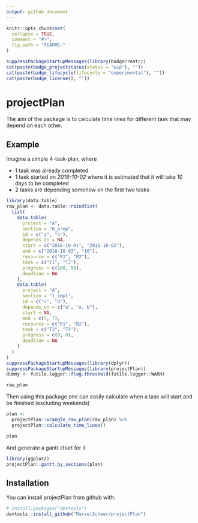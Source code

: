```yaml
---
output: github_document
---
```


```r
knitr::opts_chunk$set(
  collapse = TRUE,
  comment = "#>",
  fig.path = "README-"
)
```

```r
suppressPackageStartupMessages(library(badgecreatr))
cat(paste(badge_projectstatus(status = "wip"), ""))
cat(paste(badge_lifecycle(lifecycle = "experimental"), ""))
cat(paste(badge_license(), ""))
```

# projectPlan

The aim of the package is to calculate time lines for different task that may depend on each other.

## Example

Imagine a simple 4-task-plan, where 

* 1 task was already completed 
* 1 task started on *2018-10-02* where it is estimated that it will take 10 days to be completed
* 2 tasks are depending somehow on the first two tasks

```r
library(data.table)
raw_plan <- data.table::rbindlist(
  list(
    data.table(
      project = "A",
      section = "0_prep",
      id = c("a", "b"),
      depends_on = NA,
      start = c("2018-10-01", "2018-10-02"),
      end = c("2018-10-03", "10"),
      resource = c("R1", "R2"),
      task = c("T1", "T2"),
      progress = c(100, 50),
      deadline = NA
    ),
    data.table(
      project = "A",
      section = "1_impl",
      id = c("c", "d"),
      depends_on = c("a", "a, b"),
      start = NA,
      end = c(5, 7),
      resource = c("R1", "R2"),
      task = c("T3", "T4"),
      progress = c(0, 0),
      deadline = NA
    )
  )
)
suppressPackageStartupMessages(library(dplyr))
suppressPackageStartupMessages(library(projectPlan))
dummy <- futile.logger::flog.threshold(futile.logger::WARN)
```

```r
raw_plan
```


Then using this package one can easily calculate when a task will start and be finished (excluding weekends)

```r
plan <- 
  projectPlan::wrangle_raw_plan(raw_plan) %>% 
  projectPlan::calculate_time_lines()

plan
```

And generate a gantt chart for it

```r
library(ggplot2)
projectPlan::gantt_by_sections(plan)
```


## Installation

You can install projectPlan from github with:

```r
# install.packages("devtools")
devtools::install_github("MarselScheer/projectPlan")
```

